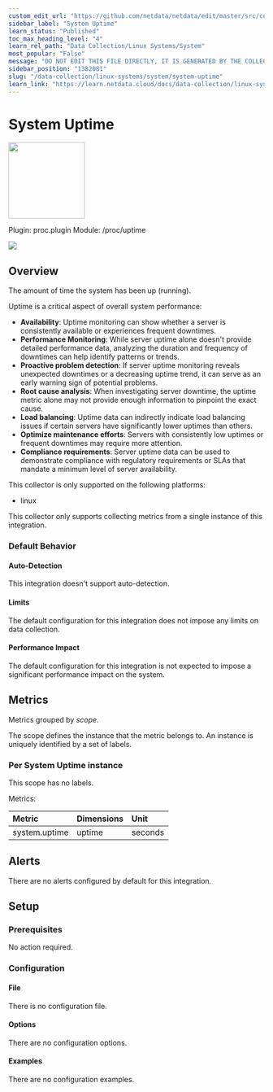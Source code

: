 ```yaml
---
custom_edit_url: "https://github.com/netdata/netdata/edit/master/src/collectors/proc.plugin/metadata.yaml"
sidebar_label: "System Uptime"
learn_status: "Published"
toc_max_heading_level: "4"
learn_rel_path: "Data Collection/Linux Systems/System"
most_popular: "False"
message: "DO NOT EDIT THIS FILE DIRECTLY, IT IS GENERATED BY THE COLLECTOR'S metadata.yaml FILE"
sidebar_position: "1382081"
slug: "/data-collection/linux-systems/system/system-uptime"
learn_link: "https://learn.netdata.cloud/docs/data-collection/linux-systems/system/system-uptime"
---
```



# System Uptime


<img src="https://netdata.cloud/img/linuxserver.svg" width="150"/>


Plugin: proc.plugin
Module: /proc/uptime

<img src="https://img.shields.io/badge/maintained%20by-Netdata-%2300ab44" />

## Overview

The amount of time the system has been up (running).

Uptime is a critical aspect of overall system performance:

- **Availability**: Uptime monitoring can show whether a server is consistently available or experiences frequent downtimes.
- **Performance Monitoring**: While server uptime alone doesn't provide detailed performance data, analyzing the duration and frequency of downtimes can help identify patterns or trends.
- **Proactive problem detection**: If server uptime monitoring reveals unexpected downtimes or a decreasing uptime trend, it can serve as an early warning sign of potential problems.
- **Root cause analysis**: When investigating server downtime, the uptime metric alone may not provide enough information to pinpoint the exact cause.
- **Load balancing**: Uptime data can indirectly indicate load balancing issues if certain servers have significantly lower uptimes than others.
- **Optimize maintenance efforts**: Servers with consistently low uptimes or frequent downtimes may require more attention.
- **Compliance requirements**: Server uptime data can be used to demonstrate compliance with regulatory requirements or SLAs that mandate a minimum level of server availability.




This collector is only supported on the following platforms:

- linux

This collector only supports collecting metrics from a single instance of this integration.


### Default Behavior

#### Auto-Detection

This integration doesn't support auto-detection.

#### Limits

The default configuration for this integration does not impose any limits on data collection.

#### Performance Impact

The default configuration for this integration is not expected to impose a significant performance impact on the system.


## Metrics

Metrics grouped by *scope*.

The scope defines the instance that the metric belongs to. An instance is uniquely identified by a set of labels.



### Per System Uptime instance



This scope has no labels.

Metrics:

| Metric | Dimensions | Unit |
|:------|:----------|:----|
| system.uptime | uptime | seconds |



## Alerts

There are no alerts configured by default for this integration.


## Setup

### Prerequisites

No action required.

### Configuration

#### File

There is no configuration file.
#### Options



There are no configuration options.

#### Examples
There are no configuration examples.


